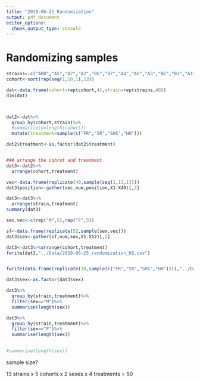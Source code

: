 ```yaml
---
title: "2018-06-25_Randomization"
output: pdf_document
editor_options: 
  chunk_output_type: console
---
```


# Randomizing samples

```r

strains<-c("AB8","A5","A7","A2","B6","B7","A4","A6","A3","B2","B3","A1","B4")
cohort<-sort(rep(seq(1,10,1),13))

dat<-data.frame(cohort=rep(cohort,4),strain=rep(strains,40))
dim(dat)



dat2<-dat%>%
  group_by(cohort,strain)%>%
  #summarise(n=length(cohort))
  mutate(treatment=sample(c("FR","SR","SHS","HH")))

dat2$treatment<-as.factor(dat2$treatment)


### arrange the cohrot and treatment
dat3<-dat2%>%
  arrange(cohort,treatment)

vec<-data.frame(replicate(40,sample(seq(1,13,1))))
dat3$position<-gather(vec,num,position,X1:X40)[,2]

dat3<-dat3%>%
  arrange(strain,treatment)
summary(dat3)

sex.vec<-c(rep("M",5),rep("F",5))

sf<-data.frame(replicate(52,sample(sex.vec)))
dat3$sex<-gather(sf,num,sex,X1:X52)[,2]

dat3<-dat3%>%arrange(cohort,treatment)
fwrite(dat3,"../Data/2018-06-25_randomization_HS.csv")


fwrite(data.frame(replicate(10,sample(c("FR","SR","SHS","HH")))),"../Data/2018-06-25_treatment_randomization.csv")

dat3$sex<-as.factor(dat3$sex)

dat3%>%
  group_by(strain,treatment)%>%
  filter(sex=="M")%>%
  summarise(length(sex))

dat3%>%
  group_by(strain,treatment)%>%
  filter(sex=="F")%>%
  summarise(length(sex))
  

#summarise(length(sex))
```

sample size? 

13 strains x 5 cohorts x 2 sexes x 4 treatments  = 50 